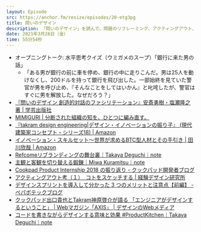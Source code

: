 ```yaml
---
layout: Episode
src: https://anchor.fm/resize/episodes/20-etg3pg
title: 問いのデザイン
description: 「問いのデザイン」を読んで、問題のリフレーミング、アクティングアウト、プロトタイピングによる創造的対話などについて話しました。
date: 2021年3月26日（金）
time: 55分54秒
---
```


- オープニングトーク: 水平思考クイズ（ウミガメのスープ）「銀行に来た男の話」
  - 「ある男が銀行の前に車を停め、銀行の中に走りこんだ。男は25人を動けなくし、200ドルを持って銀行を飛び出した。一部始終を見ていた警官が男を呼び止め、『そんなことをしてはいかん』と叱咤したが、警官はすぐに男を解放した。なぜだろう？」
- [『問いのデザイン 創造的対話のファシリテーション』安斎勇樹・塩瀬隆之 著 | 学芸出版社](https://book.gakugei-pub.co.jp/gakugei-book/9784761527433/)
- [MIMIGURI | 分断された組織の知を、ひとつに編み直す。](https://mimiguri.co.jp/)
- [『takram design engineering|デザイン・イノベーションの振り子』 (現代建築家コンセプト・シリーズ18) | Amazon](https://www.amazon.co.jp/dp/486480012X)
- [イノベーション・スキルセット～世界が求めるBTC型人材とその手引き | 田川欣哉 | Amazon](https://www.amazon.co.jp/dp/B07WRJ2C5Y/)
- [Refcomeリブランディングの舞台裏｜Takaya Deguchi｜note](https://note.com/dex1t/n/n1ca4296c6987)
- [主観と客観を切り替える鍛錬｜Miwa Kuramitsu｜note](https://note.com/hebereke/n/n56f6fe99740e)
- [Cookpad Product Internship 2018 の振り返り - クックパッド開発者ブログ](https://techlife.cookpad.com/entry/product-internship-2018)
- [アクティングアウト考（１）　コトをスケッチする | 経験デザイン研究所](http://asanoken.jugem.jp/?eid=1182)
- [デザインスプリントを導入して分かった 3 つのメリットと注意点【前編】 - ペパボテックブログ](https://tech.pepabo.com/2017/10/16/design-sprint-1/)
- [クックパッド出口貴也とTakram神原啓介が語る 「エンジニアがデザインするということ」 | Webマガジン「AXIS」 | デザインのWebメディア](https://www.axismag.jp/posts/2019/02/117351.html)
- [コードを書きながらデザインする意味と効果 #ProductKitchen｜Takaya Deguchi｜note](https://note.com/dex1t/n/n0e96772c2698)
